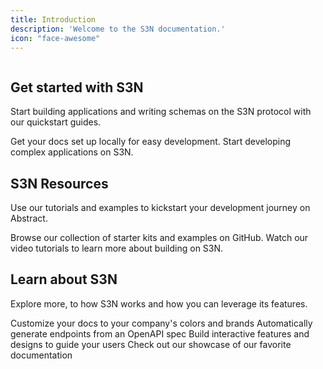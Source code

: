 ```yaml
---
title: Introduction
description: 'Welcome to the S3N documentation.'
icon: "face-awesome"
---
```


<img className="rounded-lg" src="/images/zeroheronegative.jpg" alt="" />

## Get started with S3N

Start building applications and writing schemas on the S3N protocol with our quickstart guides.

<CardGroup cols={2}>
  <Card
    title="Development Kit"
    icon="brackets-square"
    href="https://mintlify.com/docs/quickstart"
  >
    Get your docs set up locally for easy development.
  </Card>
  <Card
    title="Writing Schemas"
    icon="brackets-curly"
    href="https://mintlify.com/docs/development"
  >
    Start developing complex applications on S3N.
  </Card>
</CardGroup>

## S3N Resources

Use our tutorials and examples to kickstart your development journey on Abstract.

<CardGroup cols={2}>
  <Card
    title="Clone Examples Repository"
    icon="github-alt"
    href="https://github.com/0xZeroLabs"
  >
    Browse our collection of starter kits and examples on GitHub.
  </Card>
  <Card
    title="YouTube Tutorials"
    icon="youtube"
    href="https://youtube.com/@0xZeroOrg"
  >
    Watch our video tutorials to learn more about building on S3N.
  </Card>
</CardGroup>

## Learn about S3N

Explore more, to how S3N works and how you can leverage its features.

<CardGroup cols={2}>
  <Card title="Why S3N?" icon="question" href="/why-s3n">
    Customize your docs to your company's colors and brands
  </Card>
  <Card title="S3N Protocol" icon="plug" href="/what-is-s3n">
    Automatically generate endpoints from an OpenAPI spec
  </Card>
  <Card title="S3N Core" icon="triangle" href="/s3n-core">
    Build interactive features and designs to guide your users
  </Card>
  <Card title="OMID Wallet" icon="wallet" href="/">
    Check out our showcase of our favorite documentation
  </Card>
</CardGroup>
